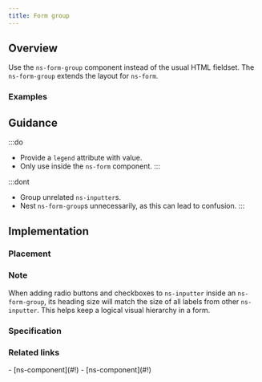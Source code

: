 ```yaml
---
title: Form group
---
```




## Overview

<CompDetails name={componentName} />

Use the `ns-form-group` component instead of the usual HTML fieldset. The `ns-form-group` extends the layout for `ns-form`.

### Examples

<ExampleViewer type="standard" />

## Guidance

:::do
- Provide a `legend` attribute with value.
- Only use inside the `ns-form` component.
:::

:::dont
- Group unrelated `ns-inputter`s.
- Nest `ns-form-group`s unnecessarily, as this can lead to confusion.
:::

## Implementation

### Placement

<Placement name={componentName} />

### Note
When adding radio buttons and checkboxes to `ns-inputter` inside an `ns-form-group`, its heading size will match the size of all labels from other `ns-inputter`. This helps keep a logical visual hierarchy in a form.

### Specification

<Specification name={componentName} />

### Related links

<RelatedLinks name={componentName}>
- [ns-component](#!)
- [ns-component](#!)
</RelatedLinks>

